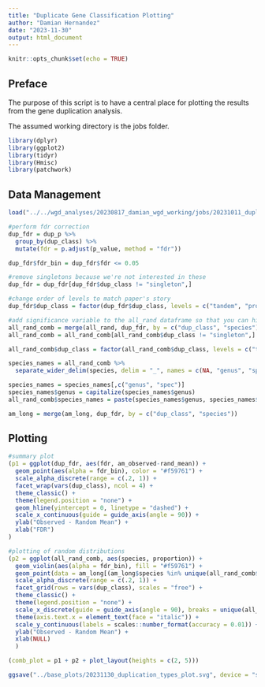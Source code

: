 ---
title: "Duplicate Gene Classification Plotting"
author: "Damian Hernandez"
date: "2023-11-30"
output: html_document
---

```{r setup, include=FALSE}
knitr::opts_chunk$set(echo = TRUE)
```

## Preface

The purpose of this script is to have a central place for plotting the results from the gene duplication analysis.

The assumed working directory is the jobs folder.

```{r}
library(dplyr)
library(ggplot2)
library(tidyr)
library(Hmisc)
library(patchwork)
```

## Data Management
```{r}
load("../../wgd_analyses/20230817_damian_wgd_working/jobs/20231011_duplicate_gene_classifier_all.RData")

#perform fdr correction
dup_fdr = dup_p %>%
  group_by(dup_class) %>%
  mutate(fdr = p.adjust(p_value, method = "fdr"))

dup_fdr$fdr_bin = dup_fdr$fdr <= 0.05

#remove singletons because we're not interested in these
dup_fdr = dup_fdr[dup_fdr$dup_class != "singleton",]

#change order of levels to match paper's story
dup_fdr$dup_class = factor(dup_fdr$dup_class, levels = c("tandem", "proximal", "segmental", "dispersed"))

#add significance variable to the all_rand dataframe so that you can highlight which results were significant
all_rand_comb = merge(all_rand, dup_fdr, by = c("dup_class", "species"))
all_rand_comb = all_rand_comb[all_rand_comb$dup_class != "singleton",]

all_rand_comb$dup_class = factor(all_rand_comb$dup_class, levels = c("tandem", "proximal", "segmental", "dispersed"))

species_names = all_rand_comb %>%
  separate_wider_delim(species, delim = "_", names = c(NA, "genus", "spec"))

species_names = species_names[,c("genus", "spec")]
species_names$genus = capitalize(species_names$genus)
all_rand_comb$species_names = paste(species_names$genus, species_names$spec, sep = " ")

am_long = merge(am_long, dup_fdr, by = c("dup_class", "species"))
```

## Plotting
```{r}
#summary plot
(p1 = ggplot(dup_fdr, aes(fdr, am_observed-rand_mean)) +
  geom_point(aes(alpha = fdr_bin), color = "#f59761") +
  scale_alpha_discrete(range = c(.2, 1)) +
  facet_wrap(vars(dup_class), ncol = 4) +
  theme_classic() +
  theme(legend.position = "none") +
  geom_hline(yintercept = 0, linetype = "dashed") +
  scale_x_continuous(guide = guide_axis(angle = 90)) +
  ylab("Observed - Random Mean") +
  xlab("FDR")
)

#plotting of random distributions
(p2 = ggplot(all_rand_comb, aes(species, proportion)) +
  geom_violin(aes(alpha = fdr_bin), fill = "#f59761") +
  geom_point(data = am_long[(am_long$species %in% unique(all_rand_comb$species)) & (am_long$dup_class != "singleton"),], aes(species, proportion, alpha = fdr_bin), size = 2) +
  scale_alpha_discrete(range = c(.2, 1)) +
  facet_grid(rows = vars(dup_class), scales = "free") +
  theme_classic() +
  theme(legend.position = "none") +
  scale_x_discrete(guide = guide_axis(angle = 90), breaks = unique(all_rand_comb$species), labels = unique(all_rand_comb$species_names)) +
  theme(axis.text.x = element_text(face = "italic")) +
  scale_y_continuous(labels = scales::number_format(accuracy = 0.01)) +
  ylab("Observed - Random Mean") +
  xlab(NULL)
  )

(comb_plot = p1 + p2 + plot_layout(heights = c(2, 5)))

ggsave("../base_plots/20231130_duplication_types_plot.svg", device = "svg", comb_plot, width = 18.4, height = 21, units = "cm")
```


